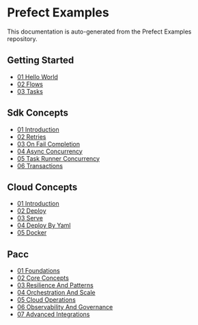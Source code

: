 # Prefect Examples

This documentation is auto-generated from the Prefect Examples repository.

## Getting Started

- [01 Hello World](01_getting_started/01_hello_world.mdx)
- [02 Flows](01_getting_started/02_flows.mdx)
- [03 Tasks](01_getting_started/03_tasks.mdx)

## Sdk Concepts

- [01 Introduction](02_sdk_concepts/01_introduction.mdx)
- [02 Retries](02_sdk_concepts/02_retries.mdx)
- [03 On Fail Completion](02_sdk_concepts/03_on_fail_completion.mdx)
- [04 Async Concurrency](02_sdk_concepts/04_async_concurrency.mdx)
- [05 Task Runner Concurrency](02_sdk_concepts/05_task_runner_concurrency.mdx)
- [06 Transactions](02_sdk_concepts/06_transactions.mdx)

## Cloud Concepts

- [01 Introduction](03_cloud_concepts/01_introduction.mdx)
- [02 Deploy](03_cloud_concepts/02_deploy.mdx)
- [03 Serve](03_cloud_concepts/03_serve.mdx)
- [04 Deploy By Yaml](03_cloud_concepts/04_deploy_by_yaml.mdx)
- [05 Docker](03_cloud_concepts/05_docker.mdx)

## Pacc

- [01 Foundations](pacc/01_foundations.mdx)
- [02 Core Concepts](pacc/02_core_concepts.mdx)
- [03 Resilience And Patterns](pacc/03_resilience_and_patterns.mdx)
- [04 Orchestration And Scale](pacc/04_orchestration_and_scale.mdx)
- [05 Cloud Operations](pacc/05_cloud_operations.mdx)
- [06 Observability And Governance](pacc/06_observability_and_governance.mdx)
- [07 Advanced Integrations](pacc/07_advanced_integrations.mdx)

